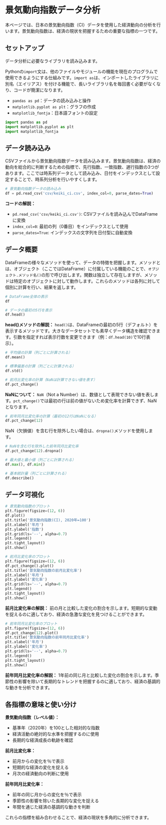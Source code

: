 # 景気動向指数データ分析

本ページでは、日本の景気動向指数（CI）データを使用した経済動向の分析を行います。景気動向指数は、経済の現状を把握するための重要な指標の一つです。

## セットアップ

データ分析に必要なライブラリを読み込みます。

Pythonの`import`文は、他のファイルやモジュールの機能を現在のプログラムで使用できるようにする仕組みです。`import as`は、インポートしたライブラリに別名（エイリアス）を付ける機能で、長いライブラリ名を毎回書く必要がなくなり、コードが簡潔になります。

- `pandas as pd`：データの読み込みと操作
- `matplotlib.pyplot as plt`：グラフの作成  
- `matplotlib_fontja`：日本語フォントの設定

```python
import pandas as pd
import matplotlib.pyplot as plt
import matplotlib_fontja
```

## データ読み込み

CSVファイルから景気動向指数データを読み込みます。景気動向指数は、経済の動向を総合的に判断するための指標で、先行指数、一致指数、遅行指数の3つがあります。ここでは時系列データとして読み込み、日付をインデックスとして設定することで、時系列分析を行いやすくします。

```python
# 景気動向指数データの読み込み
df = pd.read_csv('csv/keiki_ci.csv', index_col=0, parse_dates=True)
```

**コードの解説：**

- `pd.read_csv('csv/keiki_ci.csv')`: CSVファイルを読み込んでDataFrameに変換
- `index_col=0`: 最初の列（0番目）をインデックスとして使用
- `parse_dates=True`: インデックスの文字列を日付型に自動変換

## データ概要

DataFrameの様々なメソッドを使って、データの特徴を把握します。メソッドとは、オブジェクト（ここではDataFrame）に付属している機能のことで、`オブジェクト.メソッド名()`の形で呼び出します。関数は独立して存在しますが、メソッドは特定のオブジェクトに対して動作します。これらのメソッドは各列に対して個別に計算を行い、結果を返します。

```python
# DataFrame全体の表示
df
```

```python
# データの最初の5行を表示
df.head()
```

**head()メソッドの解説：** `head()`は、DataFrameの最初の5行（デフォルト）を表示するメソッドです。大きなデータセットでも素早くデータ構造を確認できます。引数を指定すれば表示行数を変更できます（例：`df.head(10)`で10行表示）。

```python
# 平均値の計算（列ごとに計算される）
df.mean()
```

```python
# 標準偏差の計算（列ごとに計算される）
df.std()
```

```python
# 前月比変化率の計算（NaNは計算できない値を表す）
df.pct_change()
```

**NaNについて：** `NaN`（Not a Number）は、数値として表現できない値を表します。`pct_change()`では最初の行は前の値がないため変化率を計算できず、NaNとなります。

```python
# 前年同月比変化率の計算（最初の12行はNaNになる）
df.pct_change(12)
```

NaN（欠損値）を含む行を除外したい場合は、`dropna()`メソッドを使用します。

```python
# NaNを含む行を除外した前年同月比変化率
df.pct_change(12).dropna()
```

```python
# 最大値と最小値（列ごとに計算される）
df.max(), df.min()
```

```python
# 基本統計量（列ごとに計算される）
df.describe()
```

## データ可視化

```python
# 景気動向指数のプロット
plt.figure(figsize=(12, 6))
df.plot()
plt.title('景気動向指数(CI), 2020年=100')
plt.xlabel('年月')
plt.ylabel('指数')
plt.grid(ls='--', alpha=0.7)
plt.legend()
plt.tight_layout()
plt.show()
```


```python
# 前月比変化率のプロット
plt.figure(figsize=(12, 6))
df.pct_change().plot()
plt.title('景気動向指数の前月比変化率')
plt.xlabel('年月')
plt.ylabel('変化率')
plt.grid(ls='--', alpha=0.7)
plt.legend()
plt.tight_layout()
plt.show()
```

**前月比変化率の解説：** 前の月と比較した変化の割合を示します。短期的な変動を捉えるのに適しており、経済の急激な変化を見つけることができます。

```python
# 前年同月比変化率のプロット
plt.figure(figsize=(12, 6))
df.pct_change(12).plot()
plt.title('景気動向指数の前年同月比変化率')
plt.xlabel('年月')
plt.ylabel('変化率')
plt.grid(ls='--', alpha=0.7)
plt.legend()
plt.tight_layout()
plt.show()
```

**前年同月比変化率の解説：** 1年前の同じ月と比較した変化の割合を示します。季節性の影響を除いて長期的なトレンドを把握するのに適しており、経済の基調的な動きを分析できます。

## 各指標の意味と使い分け

**景気動向指数（レベル値）：**

- 基準年（2020年）を100とした相対的な指数
- 経済活動の絶対的な水準を把握するのに使用
- 長期的な経済成長の軌跡を確認

**前月比変化率：**

- 前月からの変化を％で表示
- 短期的な経済の変化を捉える
- 月次の経済動向の判断に使用

**前年同月比変化率：**

- 前年の同じ月からの変化を％で表示
- 季節性の影響を除いた長期的な変化を捉える
- 年間を通じた経済の基調的な動きを判断

これらの指標を組み合わせることで、経済の現状を多角的に分析できます。
